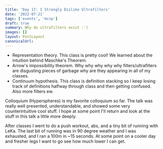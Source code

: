 ```yaml
---
title: 'Day 17: I Strongly Dislike Ultrafilters'
date: '2022-07-21'
tags: ['events', 'mcsp']
draft: true
summary: Why do ultrafilters exist :'(
images: []
layout: PostLayout
canonicalUrl:
---
```


- Representation theory. This class is pretty cool! We learned about the intuition behind Maschke's Theorem.
- Arrow's impossibility theorem. Why why why why why filters/ultrafilters are disgusting pieces of garbage why are they appearing in all of my classes.
- Continuum hypothesis. This class is definition stacking so I keep losing track of definitions halfway through class and then getting confused. Also more filters ew.

Colloquium (Hyperspheres) is my favorite colloquium so far. The talk was really well presented, understandable, and showed some very counterintuitive cool stuff. I hope at some point I'll return and look at the stuff in this talk a little more deeply.

After classes I went to do a push workout, abs, and a tiny bit of running with LeKa. The last bit of running was in 90 degree weather and I was exhausted, and I ran a 100m in ~15 seconds. At some point on a cooler day and fresher legs I want to go see how much lower I can get.
